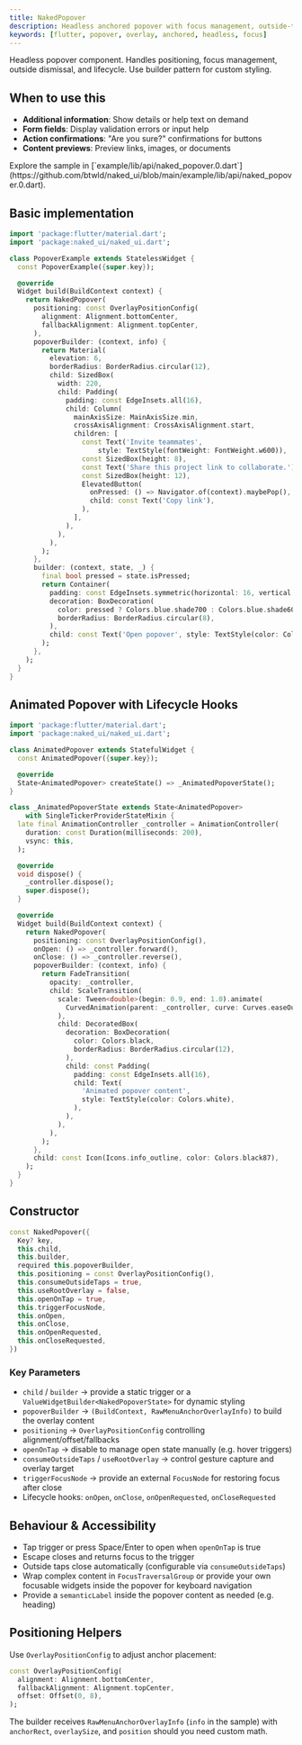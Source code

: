 ```yaml
---
title: NakedPopover
description: Headless anchored popover with focus management, outside-tap dismissal, and lifecycle hooks
keywords: [flutter, popover, overlay, anchored, headless, focus]
---
```


Headless popover component. Handles positioning, focus management, outside dismissal, and lifecycle. Use builder pattern for custom styling.

## When to use this

- **Additional information**: Show details or help text on demand
- **Form fields**: Display validation errors or input help
- **Action confirmations**: "Are you sure?" confirmations for buttons
- **Content previews**: Preview links, images, or documents

<Info>
  Explore the sample in [`example/lib/api/naked_popover.0.dart`](https://github.com/btwld/naked_ui/blob/main/example/lib/api/naked_popover.0.dart).
</Info>

## Basic implementation

```dart
import 'package:flutter/material.dart';
import 'package:naked_ui/naked_ui.dart';

class PopoverExample extends StatelessWidget {
  const PopoverExample({super.key});

  @override
  Widget build(BuildContext context) {
    return NakedPopover(
      positioning: const OverlayPositionConfig(
        alignment: Alignment.bottomCenter,
        fallbackAlignment: Alignment.topCenter,
      ),
      popoverBuilder: (context, info) {
        return Material(
          elevation: 6,
          borderRadius: BorderRadius.circular(12),
          child: SizedBox(
            width: 220,
            child: Padding(
              padding: const EdgeInsets.all(16),
              child: Column(
                mainAxisSize: MainAxisSize.min,
                crossAxisAlignment: CrossAxisAlignment.start,
                children: [
                  const Text('Invite teammates',
                      style: TextStyle(fontWeight: FontWeight.w600)),
                  const SizedBox(height: 8),
                  const Text('Share this project link to collaborate.'),
                  const SizedBox(height: 12),
                  ElevatedButton(
                    onPressed: () => Navigator.of(context).maybePop(),
                    child: const Text('Copy link'),
                  ),
                ],
              ),
            ),
          ),
        );
      },
      builder: (context, state, _) {
        final bool pressed = state.isPressed;
        return Container(
          padding: const EdgeInsets.symmetric(horizontal: 16, vertical: 10),
          decoration: BoxDecoration(
            color: pressed ? Colors.blue.shade700 : Colors.blue.shade600,
            borderRadius: BorderRadius.circular(8),
          ),
          child: const Text('Open popover', style: TextStyle(color: Colors.white)),
        );
      },
    );
  }
}
```

## Animated Popover with Lifecycle Hooks

```dart
import 'package:flutter/material.dart';
import 'package:naked_ui/naked_ui.dart';

class AnimatedPopover extends StatefulWidget {
  const AnimatedPopover({super.key});

  @override
  State<AnimatedPopover> createState() => _AnimatedPopoverState();
}

class _AnimatedPopoverState extends State<AnimatedPopover>
    with SingleTickerProviderStateMixin {
  late final AnimationController _controller = AnimationController(
    duration: const Duration(milliseconds: 200),
    vsync: this,
  );

  @override
  void dispose() {
    _controller.dispose();
    super.dispose();
  }

  @override
  Widget build(BuildContext context) {
    return NakedPopover(
      positioning: const OverlayPositionConfig(),
      onOpen: () => _controller.forward(),
      onClose: () => _controller.reverse(),
      popoverBuilder: (context, info) {
        return FadeTransition(
          opacity: _controller,
          child: ScaleTransition(
            scale: Tween<double>(begin: 0.9, end: 1.0).animate(
              CurvedAnimation(parent: _controller, curve: Curves.easeOutBack),
            ),
            child: DecoratedBox(
              decoration: BoxDecoration(
                color: Colors.black,
                borderRadius: BorderRadius.circular(12),
              ),
              child: const Padding(
                padding: const EdgeInsets.all(16),
                child: Text(
                  'Animated popover content',
                  style: TextStyle(color: Colors.white),
                ),
              ),
            ),
          ),
        );
      },
      child: const Icon(Icons.info_outline, color: Colors.black87),
    );
  }
}
```

## Constructor

```dart
const NakedPopover({
  Key? key,
  this.child,
  this.builder,
  required this.popoverBuilder,
  this.positioning = const OverlayPositionConfig(),
  this.consumeOutsideTaps = true,
  this.useRootOverlay = false,
  this.openOnTap = true,
  this.triggerFocusNode,
  this.onOpen,
  this.onClose,
  this.onOpenRequested,
  this.onCloseRequested,
})
```

### Key Parameters

- `child` / `builder` → provide a static trigger or a `ValueWidgetBuilder<NakedPopoverState>` for dynamic styling
- `popoverBuilder` → `(BuildContext, RawMenuAnchorOverlayInfo)` to build the overlay content
- `positioning` → `OverlayPositionConfig` controlling alignment/offset/fallbacks
- `openOnTap` → disable to manage open state manually (e.g. hover triggers)
- `consumeOutsideTaps` / `useRootOverlay` → control gesture capture and overlay target
- `triggerFocusNode` → provide an external `FocusNode` for restoring focus after close
- Lifecycle hooks: `onOpen`, `onClose`, `onOpenRequested`, `onCloseRequested`

## Behaviour & Accessibility

- Tap trigger or press Space/Enter to open when `openOnTap` is true
- Escape closes and returns focus to the trigger
- Outside taps close automatically (configurable via `consumeOutsideTaps`)
- Wrap complex content in `FocusTraversalGroup` or provide your own focusable widgets inside the popover for keyboard navigation
- Provide a `semanticLabel` inside the popover content as needed (e.g. heading)

## Positioning Helpers

Use `OverlayPositionConfig` to adjust anchor placement:

```dart
const OverlayPositionConfig(
  alignment: Alignment.bottomCenter,
  fallbackAlignment: Alignment.topCenter,
  offset: Offset(0, 8),
);
```

The builder receives `RawMenuAnchorOverlayInfo` (`info` in the sample) with `anchorRect`, `overlaySize`, and `position` should you need custom math.
